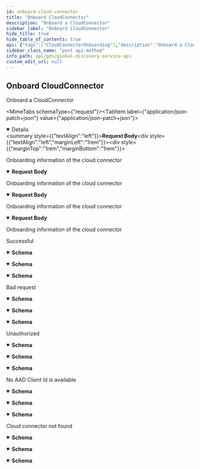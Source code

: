 ```yaml
---
id: onboard-cloud-connector
title: "Onboard CloudConnector"
description: "Onboard a CloudConnector"
sidebar_label: "Onboard CloudConnector"
hide_title: true
hide_table_of_contents: true
api: {"tags":["CloudConnectorOnboarding"],"description":"Onboard a CloudConnector","operationId":"OnboardCloudConnector","requestBody":{"description":"Onboarding information of the cloud connector","content":{"application/json-patch+json":{"schema":{"type":"object","properties":{"ccid":{"type":"string","description":"CloudConnector id","nullable":true},"uiCode":{"type":"string","description":"8 digit oboarding code","nullable":true}},"additionalProperties":false,"description":"CloudConnector onboarding request","title":"CloudConnectorOnboardingRequest"}},"application/json":{"schema":{"type":"object","properties":{"ccid":{"type":"string","description":"CloudConnector id","nullable":true},"uiCode":{"type":"string","description":"8 digit oboarding code","nullable":true}},"additionalProperties":false,"description":"CloudConnector onboarding request","title":"CloudConnectorOnboardingRequest"}},"text/json":{"schema":{"type":"object","properties":{"ccid":{"type":"string","description":"CloudConnector id","nullable":true},"uiCode":{"type":"string","description":"8 digit oboarding code","nullable":true}},"additionalProperties":false,"description":"CloudConnector onboarding request","title":"CloudConnectorOnboardingRequest"}},"application/*+json":{"schema":{"type":"object","properties":{"ccid":{"type":"string","description":"CloudConnector id","nullable":true},"uiCode":{"type":"string","description":"8 digit oboarding code","nullable":true}},"additionalProperties":false,"description":"CloudConnector onboarding request","title":"CloudConnectorOnboardingRequest"}}}},"responses":{"200":{"description":"Successful","content":{"text/plain":{"schema":{"type":"object","properties":{"activationCode":{"type":"string","description":"The 12-digit activation code for the machine onboarding","nullable":true},"expiry":{"type":"string","description":"Expiry date","format":"date-time"}},"additionalProperties":false,"description":"CloudConnector onboarding response","title":"CloudConnectorOnboardingResponse"}},"application/json":{"schema":{"type":"object","properties":{"activationCode":{"type":"string","description":"The 12-digit activation code for the machine onboarding","nullable":true},"expiry":{"type":"string","description":"Expiry date","format":"date-time"}},"additionalProperties":false,"description":"CloudConnector onboarding response","title":"CloudConnectorOnboardingResponse"}},"text/json":{"schema":{"type":"object","properties":{"activationCode":{"type":"string","description":"The 12-digit activation code for the machine onboarding","nullable":true},"expiry":{"type":"string","description":"Expiry date","format":"date-time"}},"additionalProperties":false,"description":"CloudConnector onboarding response","title":"CloudConnectorOnboardingResponse"}}}},"400":{"description":"Bad request","content":{"text/plain":{"schema":{"type":"object","properties":{"message":{"type":"string","nullable":true},"details":{"type":"array","items":{"type":"string"},"nullable":true}},"additionalProperties":false,"title":"ErrorInformation"}},"application/json":{"schema":{"type":"object","properties":{"message":{"type":"string","nullable":true},"details":{"type":"array","items":{"type":"string"},"nullable":true}},"additionalProperties":false,"title":"ErrorInformation"}},"text/json":{"schema":{"type":"object","properties":{"message":{"type":"string","nullable":true},"details":{"type":"array","items":{"type":"string"},"nullable":true}},"additionalProperties":false,"title":"ErrorInformation"}}}},"401":{"description":"Unauthorized","content":{"text/plain":{"schema":{"type":"object","properties":{"message":{"type":"string","nullable":true},"details":{"type":"array","items":{"type":"string"},"nullable":true}},"additionalProperties":false,"title":"ErrorInformation"}},"application/json":{"schema":{"type":"object","properties":{"message":{"type":"string","nullable":true},"details":{"type":"array","items":{"type":"string"},"nullable":true}},"additionalProperties":false,"title":"ErrorInformation"}},"text/json":{"schema":{"type":"object","properties":{"message":{"type":"string","nullable":true},"details":{"type":"array","items":{"type":"string"},"nullable":true}},"additionalProperties":false,"title":"ErrorInformation"}}}},"403":{"description":"No AAD Client Id is available","content":{"text/plain":{"schema":{"type":"object","properties":{"message":{"type":"string","nullable":true},"details":{"type":"array","items":{"type":"string"},"nullable":true}},"additionalProperties":false,"title":"ErrorInformation"}},"application/json":{"schema":{"type":"object","properties":{"message":{"type":"string","nullable":true},"details":{"type":"array","items":{"type":"string"},"nullable":true}},"additionalProperties":false,"title":"ErrorInformation"}},"text/json":{"schema":{"type":"object","properties":{"message":{"type":"string","nullable":true},"details":{"type":"array","items":{"type":"string"},"nullable":true}},"additionalProperties":false,"title":"ErrorInformation"}}}},"404":{"description":"Cloud connector not found","content":{"text/plain":{"schema":{"type":"object","properties":{"message":{"type":"string","nullable":true},"details":{"type":"array","items":{"type":"string"},"nullable":true}},"additionalProperties":false,"title":"ErrorInformation"}},"application/json":{"schema":{"type":"object","properties":{"message":{"type":"string","nullable":true},"details":{"type":"array","items":{"type":"string"},"nullable":true}},"additionalProperties":false,"title":"ErrorInformation"}},"text/json":{"schema":{"type":"object","properties":{"message":{"type":"string","nullable":true},"details":{"type":"array","items":{"type":"string"},"nullable":true}},"additionalProperties":false,"title":"ErrorInformation"}}}}},"method":"post","path":"/api/cloudConnector/Onboarding","servers":[{"url":"https://globaldisco.tapio.one/"}],"security":[{"Bearer":[]}],"securitySchemes":{"Bearer":{"type":"apiKey","description":"Standard `Authorization` header using the Bearer scheme. Example: `bearer {token}`","name":"Authorization","in":"header"}},"jsonRequestBodyExample":{"ccid":"string","uiCode":"string"},"info":{"title":"Global Discovery Service API","description":"tapio's Global Discovery Service API enables to retrieve information of subscriptions. For example, you can retrieve information about application settings which the customer has set, like paper format if you want to print something via a tapio connected application. If your application makes too many requests, HTTP status code 429 is returned. A Retry-After header is included in this response which indicates how long to wait before making the next request. HTTP 429 standard is followed.","termsOfService":"https://tapio.one/en/tapio-terms-of-use","contact":{"name":"tapio GmbH","url":"https://tapio.one","email":"developer@tapio.one"},"version":"1"},"postman":{"name":"Onboard CloudConnector","description":{"content":"Onboard a CloudConnector","type":"text/plain"},"url":{"path":["api","cloudConnector","Onboarding"],"host":["{{baseUrl}}"],"query":[],"variable":[]},"header":[{"key":"Content-Type","value":"application/json"},{"key":"Accept","value":"text/plain"}],"method":"POST","body":{"mode":"raw","raw":"\"\"","options":{"raw":{"language":"json"}}}}}
sidebar_class_name: "post api-method"
info_path: api/gds/global-discovery-service-api
custom_edit_url: null
---
```



## Onboard CloudConnector



Onboard a CloudConnector

<MimeTabs schemaType={"request"}><TabItem label={"application/json-patch+json"} value={"application/json-patch+json"}><details style={{}} data-collapsed={false} open={true}><summary style={{"textAlign":"left"}}><strong>Request Body</strong></summary><div style={{"textAlign":"left","marginLeft":"1rem"}}><div style={{"marginTop":"1rem","marginBottom":"1rem"}}>

Onboarding information of the cloud connector

</div></div><ul style={{"marginLeft":"1rem"}}><SchemaItem collapsible={false} name={"ccid"} required={false} schemaName={"string"} qualifierMessage={undefined} schema={{"type":"string","description":"CloudConnector id","nullable":true}}></SchemaItem><SchemaItem collapsible={false} name={"uiCode"} required={false} schemaName={"string"} qualifierMessage={undefined} schema={{"type":"string","description":"8 digit oboarding code","nullable":true}}></SchemaItem></ul></details></TabItem><TabItem label={"application/json"} value={"application/json"}><details style={{}} data-collapsed={false} open={true}><summary style={{"textAlign":"left"}}><strong>Request Body</strong></summary><div style={{"textAlign":"left","marginLeft":"1rem"}}><div style={{"marginTop":"1rem","marginBottom":"1rem"}}>

Onboarding information of the cloud connector

</div></div><ul style={{"marginLeft":"1rem"}}><SchemaItem collapsible={false} name={"ccid"} required={false} schemaName={"string"} qualifierMessage={undefined} schema={{"type":"string","description":"CloudConnector id","nullable":true}}></SchemaItem><SchemaItem collapsible={false} name={"uiCode"} required={false} schemaName={"string"} qualifierMessage={undefined} schema={{"type":"string","description":"8 digit oboarding code","nullable":true}}></SchemaItem></ul></details></TabItem><TabItem label={"text/json"} value={"text/json"}><details style={{}} data-collapsed={false} open={true}><summary style={{"textAlign":"left"}}><strong>Request Body</strong></summary><div style={{"textAlign":"left","marginLeft":"1rem"}}><div style={{"marginTop":"1rem","marginBottom":"1rem"}}>

Onboarding information of the cloud connector

</div></div><ul style={{"marginLeft":"1rem"}}><SchemaItem collapsible={false} name={"ccid"} required={false} schemaName={"string"} qualifierMessage={undefined} schema={{"type":"string","description":"CloudConnector id","nullable":true}}></SchemaItem><SchemaItem collapsible={false} name={"uiCode"} required={false} schemaName={"string"} qualifierMessage={undefined} schema={{"type":"string","description":"8 digit oboarding code","nullable":true}}></SchemaItem></ul></details></TabItem><TabItem label={"application/*+json"} value={"application/*+json"}><details style={{}} data-collapsed={false} open={true}><summary style={{"textAlign":"left"}}><strong>Request Body</strong></summary><div style={{"textAlign":"left","marginLeft":"1rem"}}><div style={{"marginTop":"1rem","marginBottom":"1rem"}}>

Onboarding information of the cloud connector

</div></div><ul style={{"marginLeft":"1rem"}}><SchemaItem collapsible={false} name={"ccid"} required={false} schemaName={"string"} qualifierMessage={undefined} schema={{"type":"string","description":"CloudConnector id","nullable":true}}></SchemaItem><SchemaItem collapsible={false} name={"uiCode"} required={false} schemaName={"string"} qualifierMessage={undefined} schema={{"type":"string","description":"8 digit oboarding code","nullable":true}}></SchemaItem></ul></details></TabItem></MimeTabs><div><ApiTabs><TabItem label={"200"} value={"200"}><div>

Successful

</div><div><MimeTabs schemaType={"response"}><TabItem label={"text/plain"} value={"text/plain"}><SchemaTabs><TabItem label={"Schema"} value={"Schema"}><details style={{}} data-collapsed={false} open={true}><summary style={{"textAlign":"left"}}><strong>Schema</strong></summary><div style={{"textAlign":"left","marginLeft":"1rem"}}></div><ul style={{"marginLeft":"1rem"}}><SchemaItem collapsible={false} name={"activationCode"} required={false} schemaName={"string"} qualifierMessage={undefined} schema={{"type":"string","description":"The 12-digit activation code for the machine onboarding","nullable":true}}></SchemaItem><SchemaItem collapsible={false} name={"expiry"} required={false} schemaName={"date-time"} qualifierMessage={undefined} schema={{"type":"string","description":"Expiry date","format":"date-time"}}></SchemaItem></ul></details></TabItem><TabItem label={"Example (from schema)"} value={"Example (from schema)"}><ResponseSamples responseExample={"{\n  \"activationCode\": \"string\",\n  \"expiry\": \"2023-03-20T12:49:25.768Z\"\n}"} language={"json"}></ResponseSamples></TabItem></SchemaTabs></TabItem><TabItem label={"application/json"} value={"application/json"}><SchemaTabs><TabItem label={"Schema"} value={"Schema"}><details style={{}} data-collapsed={false} open={true}><summary style={{"textAlign":"left"}}><strong>Schema</strong></summary><div style={{"textAlign":"left","marginLeft":"1rem"}}></div><ul style={{"marginLeft":"1rem"}}><SchemaItem collapsible={false} name={"activationCode"} required={false} schemaName={"string"} qualifierMessage={undefined} schema={{"type":"string","description":"The 12-digit activation code for the machine onboarding","nullable":true}}></SchemaItem><SchemaItem collapsible={false} name={"expiry"} required={false} schemaName={"date-time"} qualifierMessage={undefined} schema={{"type":"string","description":"Expiry date","format":"date-time"}}></SchemaItem></ul></details></TabItem><TabItem label={"Example (from schema)"} value={"Example (from schema)"}><ResponseSamples responseExample={"{\n  \"activationCode\": \"string\",\n  \"expiry\": \"2023-03-20T12:49:25.768Z\"\n}"} language={"json"}></ResponseSamples></TabItem></SchemaTabs></TabItem><TabItem label={"text/json"} value={"text/json"}><SchemaTabs><TabItem label={"Schema"} value={"Schema"}><details style={{}} data-collapsed={false} open={true}><summary style={{"textAlign":"left"}}><strong>Schema</strong></summary><div style={{"textAlign":"left","marginLeft":"1rem"}}></div><ul style={{"marginLeft":"1rem"}}><SchemaItem collapsible={false} name={"activationCode"} required={false} schemaName={"string"} qualifierMessage={undefined} schema={{"type":"string","description":"The 12-digit activation code for the machine onboarding","nullable":true}}></SchemaItem><SchemaItem collapsible={false} name={"expiry"} required={false} schemaName={"date-time"} qualifierMessage={undefined} schema={{"type":"string","description":"Expiry date","format":"date-time"}}></SchemaItem></ul></details></TabItem><TabItem label={"Example (from schema)"} value={"Example (from schema)"}><ResponseSamples responseExample={"{\n  \"activationCode\": \"string\",\n  \"expiry\": \"2023-03-20T12:49:25.768Z\"\n}"} language={"json"}></ResponseSamples></TabItem></SchemaTabs></TabItem></MimeTabs></div></TabItem><TabItem label={"400"} value={"400"}><div>

Bad request

</div><div><MimeTabs schemaType={"response"}><TabItem label={"text/plain"} value={"text/plain"}><SchemaTabs><TabItem label={"Schema"} value={"Schema"}><details style={{}} data-collapsed={false} open={true}><summary style={{"textAlign":"left"}}><strong>Schema</strong></summary><div style={{"textAlign":"left","marginLeft":"1rem"}}></div><ul style={{"marginLeft":"1rem"}}><SchemaItem collapsible={false} name={"message"} required={false} schemaName={"string"} qualifierMessage={undefined} schema={{"type":"string","nullable":true}}></SchemaItem><SchemaItem collapsible={false} name={"details"} required={false} schemaName={"string[]"} qualifierMessage={undefined} schema={{"type":"array","items":{"type":"string"},"nullable":true}}></SchemaItem></ul></details></TabItem><TabItem label={"Example (from schema)"} value={"Example (from schema)"}><ResponseSamples responseExample={"{\n  \"message\": \"string\",\n  \"details\": [\n    \"string\"\n  ]\n}"} language={"json"}></ResponseSamples></TabItem></SchemaTabs></TabItem><TabItem label={"application/json"} value={"application/json"}><SchemaTabs><TabItem label={"Schema"} value={"Schema"}><details style={{}} data-collapsed={false} open={true}><summary style={{"textAlign":"left"}}><strong>Schema</strong></summary><div style={{"textAlign":"left","marginLeft":"1rem"}}></div><ul style={{"marginLeft":"1rem"}}><SchemaItem collapsible={false} name={"message"} required={false} schemaName={"string"} qualifierMessage={undefined} schema={{"type":"string","nullable":true}}></SchemaItem><SchemaItem collapsible={false} name={"details"} required={false} schemaName={"string[]"} qualifierMessage={undefined} schema={{"type":"array","items":{"type":"string"},"nullable":true}}></SchemaItem></ul></details></TabItem><TabItem label={"Example (from schema)"} value={"Example (from schema)"}><ResponseSamples responseExample={"{\n  \"message\": \"string\",\n  \"details\": [\n    \"string\"\n  ]\n}"} language={"json"}></ResponseSamples></TabItem></SchemaTabs></TabItem><TabItem label={"text/json"} value={"text/json"}><SchemaTabs><TabItem label={"Schema"} value={"Schema"}><details style={{}} data-collapsed={false} open={true}><summary style={{"textAlign":"left"}}><strong>Schema</strong></summary><div style={{"textAlign":"left","marginLeft":"1rem"}}></div><ul style={{"marginLeft":"1rem"}}><SchemaItem collapsible={false} name={"message"} required={false} schemaName={"string"} qualifierMessage={undefined} schema={{"type":"string","nullable":true}}></SchemaItem><SchemaItem collapsible={false} name={"details"} required={false} schemaName={"string[]"} qualifierMessage={undefined} schema={{"type":"array","items":{"type":"string"},"nullable":true}}></SchemaItem></ul></details></TabItem><TabItem label={"Example (from schema)"} value={"Example (from schema)"}><ResponseSamples responseExample={"{\n  \"message\": \"string\",\n  \"details\": [\n    \"string\"\n  ]\n}"} language={"json"}></ResponseSamples></TabItem></SchemaTabs></TabItem></MimeTabs></div></TabItem><TabItem label={"401"} value={"401"}><div>

Unauthorized

</div><div><MimeTabs schemaType={"response"}><TabItem label={"text/plain"} value={"text/plain"}><SchemaTabs><TabItem label={"Schema"} value={"Schema"}><details style={{}} data-collapsed={false} open={true}><summary style={{"textAlign":"left"}}><strong>Schema</strong></summary><div style={{"textAlign":"left","marginLeft":"1rem"}}></div><ul style={{"marginLeft":"1rem"}}><SchemaItem collapsible={false} name={"message"} required={false} schemaName={"string"} qualifierMessage={undefined} schema={{"type":"string","nullable":true}}></SchemaItem><SchemaItem collapsible={false} name={"details"} required={false} schemaName={"string[]"} qualifierMessage={undefined} schema={{"type":"array","items":{"type":"string"},"nullable":true}}></SchemaItem></ul></details></TabItem><TabItem label={"Example (from schema)"} value={"Example (from schema)"}><ResponseSamples responseExample={"{\n  \"message\": \"string\",\n  \"details\": [\n    \"string\"\n  ]\n}"} language={"json"}></ResponseSamples></TabItem></SchemaTabs></TabItem><TabItem label={"application/json"} value={"application/json"}><SchemaTabs><TabItem label={"Schema"} value={"Schema"}><details style={{}} data-collapsed={false} open={true}><summary style={{"textAlign":"left"}}><strong>Schema</strong></summary><div style={{"textAlign":"left","marginLeft":"1rem"}}></div><ul style={{"marginLeft":"1rem"}}><SchemaItem collapsible={false} name={"message"} required={false} schemaName={"string"} qualifierMessage={undefined} schema={{"type":"string","nullable":true}}></SchemaItem><SchemaItem collapsible={false} name={"details"} required={false} schemaName={"string[]"} qualifierMessage={undefined} schema={{"type":"array","items":{"type":"string"},"nullable":true}}></SchemaItem></ul></details></TabItem><TabItem label={"Example (from schema)"} value={"Example (from schema)"}><ResponseSamples responseExample={"{\n  \"message\": \"string\",\n  \"details\": [\n    \"string\"\n  ]\n}"} language={"json"}></ResponseSamples></TabItem></SchemaTabs></TabItem><TabItem label={"text/json"} value={"text/json"}><SchemaTabs><TabItem label={"Schema"} value={"Schema"}><details style={{}} data-collapsed={false} open={true}><summary style={{"textAlign":"left"}}><strong>Schema</strong></summary><div style={{"textAlign":"left","marginLeft":"1rem"}}></div><ul style={{"marginLeft":"1rem"}}><SchemaItem collapsible={false} name={"message"} required={false} schemaName={"string"} qualifierMessage={undefined} schema={{"type":"string","nullable":true}}></SchemaItem><SchemaItem collapsible={false} name={"details"} required={false} schemaName={"string[]"} qualifierMessage={undefined} schema={{"type":"array","items":{"type":"string"},"nullable":true}}></SchemaItem></ul></details></TabItem><TabItem label={"Example (from schema)"} value={"Example (from schema)"}><ResponseSamples responseExample={"{\n  \"message\": \"string\",\n  \"details\": [\n    \"string\"\n  ]\n}"} language={"json"}></ResponseSamples></TabItem></SchemaTabs></TabItem></MimeTabs></div></TabItem><TabItem label={"403"} value={"403"}><div>

No AAD Client Id is available

</div><div><MimeTabs schemaType={"response"}><TabItem label={"text/plain"} value={"text/plain"}><SchemaTabs><TabItem label={"Schema"} value={"Schema"}><details style={{}} data-collapsed={false} open={true}><summary style={{"textAlign":"left"}}><strong>Schema</strong></summary><div style={{"textAlign":"left","marginLeft":"1rem"}}></div><ul style={{"marginLeft":"1rem"}}><SchemaItem collapsible={false} name={"message"} required={false} schemaName={"string"} qualifierMessage={undefined} schema={{"type":"string","nullable":true}}></SchemaItem><SchemaItem collapsible={false} name={"details"} required={false} schemaName={"string[]"} qualifierMessage={undefined} schema={{"type":"array","items":{"type":"string"},"nullable":true}}></SchemaItem></ul></details></TabItem><TabItem label={"Example (from schema)"} value={"Example (from schema)"}><ResponseSamples responseExample={"{\n  \"message\": \"string\",\n  \"details\": [\n    \"string\"\n  ]\n}"} language={"json"}></ResponseSamples></TabItem></SchemaTabs></TabItem><TabItem label={"application/json"} value={"application/json"}><SchemaTabs><TabItem label={"Schema"} value={"Schema"}><details style={{}} data-collapsed={false} open={true}><summary style={{"textAlign":"left"}}><strong>Schema</strong></summary><div style={{"textAlign":"left","marginLeft":"1rem"}}></div><ul style={{"marginLeft":"1rem"}}><SchemaItem collapsible={false} name={"message"} required={false} schemaName={"string"} qualifierMessage={undefined} schema={{"type":"string","nullable":true}}></SchemaItem><SchemaItem collapsible={false} name={"details"} required={false} schemaName={"string[]"} qualifierMessage={undefined} schema={{"type":"array","items":{"type":"string"},"nullable":true}}></SchemaItem></ul></details></TabItem><TabItem label={"Example (from schema)"} value={"Example (from schema)"}><ResponseSamples responseExample={"{\n  \"message\": \"string\",\n  \"details\": [\n    \"string\"\n  ]\n}"} language={"json"}></ResponseSamples></TabItem></SchemaTabs></TabItem><TabItem label={"text/json"} value={"text/json"}><SchemaTabs><TabItem label={"Schema"} value={"Schema"}><details style={{}} data-collapsed={false} open={true}><summary style={{"textAlign":"left"}}><strong>Schema</strong></summary><div style={{"textAlign":"left","marginLeft":"1rem"}}></div><ul style={{"marginLeft":"1rem"}}><SchemaItem collapsible={false} name={"message"} required={false} schemaName={"string"} qualifierMessage={undefined} schema={{"type":"string","nullable":true}}></SchemaItem><SchemaItem collapsible={false} name={"details"} required={false} schemaName={"string[]"} qualifierMessage={undefined} schema={{"type":"array","items":{"type":"string"},"nullable":true}}></SchemaItem></ul></details></TabItem><TabItem label={"Example (from schema)"} value={"Example (from schema)"}><ResponseSamples responseExample={"{\n  \"message\": \"string\",\n  \"details\": [\n    \"string\"\n  ]\n}"} language={"json"}></ResponseSamples></TabItem></SchemaTabs></TabItem></MimeTabs></div></TabItem><TabItem label={"404"} value={"404"}><div>

Cloud connector not found

</div><div><MimeTabs schemaType={"response"}><TabItem label={"text/plain"} value={"text/plain"}><SchemaTabs><TabItem label={"Schema"} value={"Schema"}><details style={{}} data-collapsed={false} open={true}><summary style={{"textAlign":"left"}}><strong>Schema</strong></summary><div style={{"textAlign":"left","marginLeft":"1rem"}}></div><ul style={{"marginLeft":"1rem"}}><SchemaItem collapsible={false} name={"message"} required={false} schemaName={"string"} qualifierMessage={undefined} schema={{"type":"string","nullable":true}}></SchemaItem><SchemaItem collapsible={false} name={"details"} required={false} schemaName={"string[]"} qualifierMessage={undefined} schema={{"type":"array","items":{"type":"string"},"nullable":true}}></SchemaItem></ul></details></TabItem><TabItem label={"Example (from schema)"} value={"Example (from schema)"}><ResponseSamples responseExample={"{\n  \"message\": \"string\",\n  \"details\": [\n    \"string\"\n  ]\n}"} language={"json"}></ResponseSamples></TabItem></SchemaTabs></TabItem><TabItem label={"application/json"} value={"application/json"}><SchemaTabs><TabItem label={"Schema"} value={"Schema"}><details style={{}} data-collapsed={false} open={true}><summary style={{"textAlign":"left"}}><strong>Schema</strong></summary><div style={{"textAlign":"left","marginLeft":"1rem"}}></div><ul style={{"marginLeft":"1rem"}}><SchemaItem collapsible={false} name={"message"} required={false} schemaName={"string"} qualifierMessage={undefined} schema={{"type":"string","nullable":true}}></SchemaItem><SchemaItem collapsible={false} name={"details"} required={false} schemaName={"string[]"} qualifierMessage={undefined} schema={{"type":"array","items":{"type":"string"},"nullable":true}}></SchemaItem></ul></details></TabItem><TabItem label={"Example (from schema)"} value={"Example (from schema)"}><ResponseSamples responseExample={"{\n  \"message\": \"string\",\n  \"details\": [\n    \"string\"\n  ]\n}"} language={"json"}></ResponseSamples></TabItem></SchemaTabs></TabItem><TabItem label={"text/json"} value={"text/json"}><SchemaTabs><TabItem label={"Schema"} value={"Schema"}><details style={{}} data-collapsed={false} open={true}><summary style={{"textAlign":"left"}}><strong>Schema</strong></summary><div style={{"textAlign":"left","marginLeft":"1rem"}}></div><ul style={{"marginLeft":"1rem"}}><SchemaItem collapsible={false} name={"message"} required={false} schemaName={"string"} qualifierMessage={undefined} schema={{"type":"string","nullable":true}}></SchemaItem><SchemaItem collapsible={false} name={"details"} required={false} schemaName={"string[]"} qualifierMessage={undefined} schema={{"type":"array","items":{"type":"string"},"nullable":true}}></SchemaItem></ul></details></TabItem><TabItem label={"Example (from schema)"} value={"Example (from schema)"}><ResponseSamples responseExample={"{\n  \"message\": \"string\",\n  \"details\": [\n    \"string\"\n  ]\n}"} language={"json"}></ResponseSamples></TabItem></SchemaTabs></TabItem></MimeTabs></div></TabItem></ApiTabs></div>
      